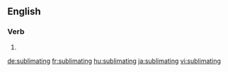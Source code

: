 ==English==

===Verb===
{{head|en}}

# {{present participle of|sublimate|lang=en}}

[[de:sublimating]]
[[fr:sublimating]]
[[hu:sublimating]]
[[ja:sublimating]]
[[vi:sublimating]]